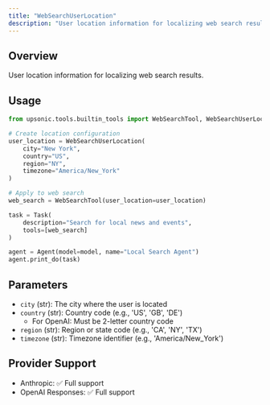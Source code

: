 ```yaml
---
title: "WebSearchUserLocation"
description: "User location information for localizing web search results"
---
```


## Overview

User location information for localizing web search results.

## Usage

```python
from upsonic.tools.builtin_tools import WebSearchTool, WebSearchUserLocation

# Create location configuration
user_location = WebSearchUserLocation(
    city="New York",
    country="US",
    region="NY",
    timezone="America/New_York"
)

# Apply to web search
web_search = WebSearchTool(user_location=user_location)

task = Task(
    description="Search for local news and events",
    tools=[web_search]
)

agent = Agent(model=model, name="Local Search Agent")
agent.print_do(task)
```

## Parameters

- `city` (str): The city where the user is located
- `country` (str): Country code (e.g., 'US', 'GB', 'DE')
  - For OpenAI: Must be 2-letter country code
- `region` (str): Region or state code (e.g., 'CA', 'NY', 'TX')
- `timezone` (str): Timezone identifier (e.g., 'America/New_York')

## Provider Support

- Anthropic: ✅ Full support
- OpenAI Responses: ✅ Full support
